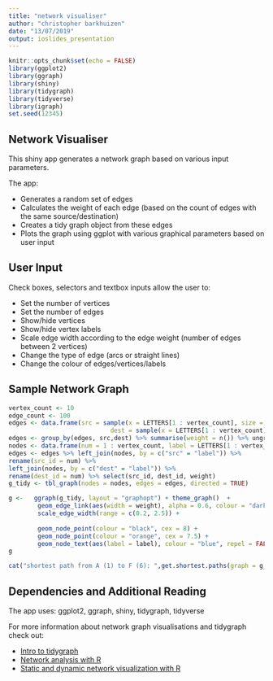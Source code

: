 ```yaml
---
title: "network visualiser"
author: "christopher barkhuizen"
date: "13/07/2019"
output: ioslides_presentation
---
```


```r
knitr::opts_chunk$set(echo = FALSE)
library(ggplot2)
library(ggraph)
library(shiny)
library(tidygraph)
library(tidyverse)
library(igraph)
set.seed(12345)
```

## Network Visualiser  

This shiny app generates a network graph based on various input parameters.

The app:   

* Generates a random set of edges      
* Calculates the weight of each edge (based on the count of edges with the same source/destination)   
* Creates a tidy graph object from these edges    
* Plots the graph using ggplot with various graphical parameters based on user input   


## User Input   

Check boxes, selectors and textbox inputs allow the user to:      

* Set the number of vertices
* Set the number of edges 
* Show/hide vertices
* Show/hide vertex labels
* Scale edge width according to the edge weight (number of edges between 2 vertices)
* Change the type of edge (arcs or straight lines)
* Change the colour of edges/vertices/labels

## Sample Network Graph 

```r

vertex_count <- 10
edge_count <- 100
edges <- data.frame(src = sample(x = LETTERS[1 : vertex_count], size = edge_count, replace = TRUE), 
                            dest = sample(x = LETTERS[1 : vertex_count], size = edge_count, replace = TRUE))
edges <- group_by(edges, src,dest) %>% summarise(weight = n()) %>% ungroup
nodes <- data.frame(num = 1 : vertex_count, label = LETTERS[1 : vertex_count])
edges <- edges %>% left_join(nodes, by = c("src" = "label")) %>%  
rename(src_id = num) %>% 
left_join(nodes, by = c("dest" = "label")) %>% 
rename(dest_id = num) %>% select(src_id, dest_id, weight)
g_tidy <- tbl_graph(nodes = nodes, edges = edges, directed = TRUE)

g <-   ggraph(g_tidy, layout = "graphopt") + theme_graph()  + 
        geom_edge_link(aes(width = weight), alpha = 0.6, colour = "darkgrey") + 
        scale_edge_width(range = c(0.2, 2.5)) + 
        
        geom_node_point(colour = "black", cex = 8) + 
        geom_node_point(colour = "orange", cex = 7.5) +
        geom_node_text(aes(label = label), colour = "blue", repel = FALSE, size = 5) 
g

cat("shortest path from A (1) to F (6): ",get.shortest.paths(graph = g_tidy, from = 1, to = 6)$vpath[[1]])
```        


## Dependencies and Additional Reading

The app uses: ggplot2, ggraph, shiny, tidygraph, tidyverse  

For more information about network graph visualisations and tidygraph check out:

* [Intro to tidygraph](https://www.data-imaginist.com/2017/introducing-tidygraph/)   
* [Network analysis with R](https://www.jessesadler.com/post/network-analysis-with-r/)   
* [Static and dynamic network visualization with R](http://kateto.net/network-visualization)   



